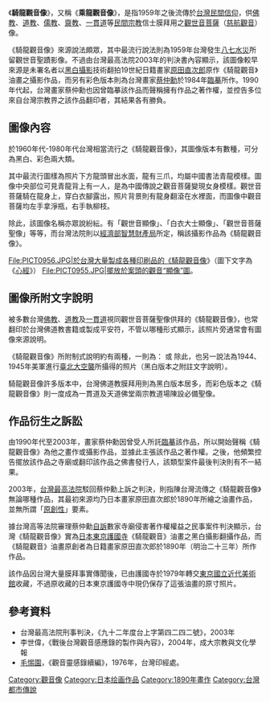 {{Infobox artwork
| title              = 騎龍觀音像
| image_file         = Kannon Riding a Dragon by Harada Naojiro (National Museum of Modern Art, Tokyo).jpg
| caption            = 原田直次郎原作
| painting_alignment = 
| image_size         = 250px
| alt                = 
| other_language_1   = 
| other_title_1      = 
| other_language_2   = 
| other_title_2      = 
| artist             = [[原田直次郎|原田直次郎]]
| catalogue          = 
| year               = {{start date|1890}}
| type               = [[布面油畫|布面油畫]]
| material           = 
| subject            = 
| height_metric      = 
| width_metric       = 
| length_metric      = 
| height_imperial    = 
| width_imperial     = 
| length_imperial    = 
| diameter_metric    = 
| diameter_imperial  = 
| dimensions         = 
| metric_unit        = cm<!--don't leave blank—either don't include it, or include the default cm. -->
| imperial_unit      = in<!--don't leave blank—either don't include it, or include the default in. -->
| condition          = 
| city               = [[東京|東京]]
| museum             = [[東京國立近代美術館|國立近代美術館]]
| accession          = 
| coordinates        = <!-- Only use for the exact coordinates of the artwork itself (and only where known) and not for the coordinates of the museum. Leave blank if coordinates are not known. -->
| owner              = 
| url                = <!--{{URL|example.com}} Only for official web pages-->
}}

《'''騎龍觀音像'''》，又稱《'''乘龍觀音像'''》，是指1959年之後流傳於[[台灣民間信仰|台灣民間信仰]]，供[[佛教|佛教]]、[[道教|道教]]、[[儒教_(宗教)|儒教]]、[[齋教|齋教]]、[[一貫道|一貫道]]等[[中国民间宗教#簡介|民間宗教]]信士膜拜用之[[觀世音菩薩|觀世音菩薩]]（[[慈航觀音|慈航觀音]]）像。

《騎龍觀音像》來源說法頗眾，其中最流行說法則為1959年台灣發生[[八七水災|八七水災]]所留觀世音聖蹟影像。不過由台灣最高法院2003年的判決書內容顯示，該圖像較早來源是未署名者以[[黑白攝影|黑白攝影]]技術翻拍19世紀日籍畫家[[原田直次郎|原田直次郎]]原作《騎龍觀音》油畫之攝影作品，而另有彩色版本則為台灣畫家[[蔡仲勳|蔡仲勳]]於1984年[[臨摹|臨摹]]所作。1990年代起，台灣畫家蔡仲勳也因曾臨摹該作品而聲稱擁有作品之著作權，並控告多位來自台灣宗教界之該作品翻印者，其結果各有勝負。

==圖像內容==
於1960年代-1980年代台灣相當流行之《騎龍觀音像》，其圖像版本有數種，可分為黑白、彩色兩大類。

其中最流行圖樣為照片下方龍頭冒出水面，龍有三爪，均屬中國書法青龍模樣。圖像中央部位可見青龍背上有一人，是為中國傳說之觀音菩薩變現女身模樣。觀世音菩薩騎在龍身上，穿白衣腳露出，照片背景則有龍身翻滾在水裡面，而圖像中觀音菩薩均左手拿淨瓶，右手執柳枝。

除此，該圖像名稱亦眾說紛紜。有「觀世音顯像」、「白衣大士顯像」、「觀世音菩薩聖像」等等，而台灣法院則以[[中華民國經濟部|經濟部]][[智慧財產局|智慧財產局]]所定，稱該攝影作品為《騎龍觀音像》。

<Gallery>
File:PICT0956.JPG|於台灣大量製成各種印刷品的《騎龍觀音像》（圖下文字為《[[摩訶般若波羅蜜多心經|心經]]》）
File:PICT0955.JPG|擺放於案頭的觀音“顯像”圖。
</Gallery>
==圖像所附文字說明==
被多數台灣[[佛教|佛教]]、[[道教|道教]]及[[一貫道|一貫道]]視同觀世音菩薩聖像供拜的《騎龍觀音像》，也常翻印於台灣佛道教書籍或製成平安符，不管以哪種形式顯示，該照片旁通常會有圖像來源說明。

《騎龍觀音像》所附制式說明約有兩種，一則為：
{{quote|「民國四十八年（1959年）台灣[[八七水災|八七水災]]，中部地區受災最嚴重，在[[彰化縣|彰化]][[大肚溪|大肚溪]]上空，救苦救難觀世音菩薩在空中顯相，適有人發現雲彩奇異而拍攝下來。我們可清楚地看出觀音菩薩穿著白衣，右手拿楊柳枝，左手拿淨瓶，站在一條龍上。」}}
或
{{quote|「此照片係於民國六十二年六月十九日（1973年6月19日）[[美國|美國]]飛行員駕駛戰機（或有版本稱為「U2[[偵察機|偵察機]]」），於[[台灣|台灣]]東北部上空，看見一股奇異的黑雲，經他照攝下來，相片沖洗後，發現觀音菩薩騎龍顯相神蹟。」

（內容詳見於《觀音靈感錄續編》）。}}
除此，也另一說法為1944、1945年美軍進行[[臺北大空襲|臺北大空襲]]所攝得的照片（黑白版本之附註文字說明）。

騎龍觀音像許多版本中，台灣佛道教膜拜用則為黑白版本居多，而彩色版本之《騎龍觀音像》則一度成為一貫道及天道佛堂兩宗教道場陳設必備聖像。

==作品衍生之訴訟==
由1990年代至2003年，畫家蔡仲勳因曾受人所託[[臨摹|臨摹]]該作品，所以開始聲稱《騎龍觀音像》為他之畫作或攝影作品，並據此主張該作品之著作權。之後，他頻繁控告擺放該作品之寺廟或翻印該作品之佛書發行人，該類型案件最後判決則有不一結果。

2003年，[[最高法院_(中華民國)|台灣最高法院]]駁回蔡仲勳上訴之判決，則指陳台灣流傳之《騎龍觀音像》無論哪種作品，其最初來源均乃日本畫家原田直次郎於1890年所繪之油畫作品，並無所謂「[[原創性|原創性]]」要素。

據台灣高等法院審理蔡仲勳[[自訴|自訴]]數家寺廟侵害著作權權益之民事案件判決顯示，台灣《騎龍觀音像》實為[[護國寺_(文京區)|日本東京護國寺]]《騎龍觀音》油畫之黑白攝影翻攝作品，而《騎龍觀音》油畫原創者為日籍畫家原田直次郎於1890年（明治二十三年）所作作品。

該作品因台灣大量膜拜事實傳聞後，已由護國寺於1979年轉交[[東京國立近代美術館|東京國立近代美術館]]收藏，不過原收藏的日本東京護國寺中現仍保存了這張油畫的原寸照片。

==參考資料==
{{Refbegin}}
*台灣最高法院刑事判決，《九十二年度台上字第四二四二號》，2003年
*李世偉，《戰後台灣觀音感應錄的製作與內容》，2004年，成大宗教與文化學報
*[[毛惕園|毛惕園]]，《觀音靈感錄續編》，1976年，台灣印經處。
{{Refend}}

[[Category:觀音像|Category:觀音像]]
[[Category:日本绘画作品|Category:日本绘画作品]]
[[Category:1890年畫作|Category:1890年畫作]]
[[Category:台灣都市傳說|Category:台灣都市傳說]]